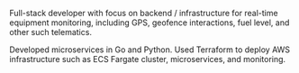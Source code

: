 Full-stack developer with focus on backend / infrastructure for real-time equipment monitoring, including GPS, geofence interactions, fuel level, and other such telematics.

Developed microservices in Go and Python. Used Terraform to deploy AWS infrastructure such as ECS Fargate cluster, microservices, and monitoring.
